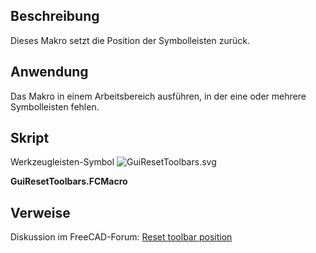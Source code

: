 <languages/>

{{Macro/de
|Name= Symbolleisten zurücksetzen
|Description=Dieses Makro setzt die Position der Symbolleisten zurück. Das Makro in einem Arbeitsbereich ausführen, in der eine oder mehrere Symbolleisten fehlen.
|Author=PR-DC
|Download=[https://wiki.freecad.org/images/f/f8/GuiResetToolbars.svg Werkzeugleisten-Symbol]
|Date=2020-04-21
|Version=1.0.0
|FCVersion= 0.18.4 und höher
|SeeAlso=[https://github.com/PR-DC/GuiResetToolbars/ GitHub-Verzeichnis]
}}

<span id="Description"></span>
==Beschreibung==

Dieses Makro setzt die Position der Symbolleisten zurück.

<span id="Usage"></span>
==Anwendung==

Das Makro in einem Arbeitsbereich ausführen, in der eine oder mehrere Symbolleisten fehlen.

<span id="Script"></span>
==Skript== 

Werkzeugleisten-Symbol
[[File:GuiResetToolbars.svg]]

'''GuiResetToolbars.FCMacro'''

{{MacroCode|code=
# Reset Toolbars position
# Author: Milos Petrasinovic <mpetrasinovic@pr-dc.com>
# PR-DC, Republic of Serbia
# info@pr-dc.com
# 
# --------------------
#
# Copyright (C) 2020 PR-DC <info@pr-dc.com>
# 
# This program is free software: you can redistribute it and/or modify
# it under the terms of the GNU Lesser General Public License as 
# published by the Free Software Foundation, either version 3 of the 
# License, or (at your option) any later version.
#  
# This program is distributed in the hope that it will be useful,
# but WITHOUT ANY WARRANTY; without even the implied warranty of
# MERCHANTABILITY or FITNESS FOR A PARTICULAR PURPOSE.  See the
# GNU Lesser General Public License for more details.
#  
# You should have received a copy of the GNU Lesser General Public License
# along with this program.  If not, see <https://www.gnu.org/licenses/>.
#
# --------------------

__Name__ = 'GuiResetToolbars'
__Comment__ = 'Reset Toolbars position'
__Author__ = 'PR-DC'
__Version__ = '1.0.0'
__Date__ = '2020-04-21'
__License__ = 'LGPL-3.0-or-later'
__Web__ = "https://github.com/PR-DC/GuiResetToolbars/"
__Wiki__ = 'https://wiki.freecad.org/Macro_GuiResetToolbars'
__Icon__ = 'https://wiki.freecad.org/images/f/f8/GuiResetToolbars.svg'
__Help__ = 'Run the macro within a workbench that has missing toolbar(s)'
__Status__ = 'stable'
__Requires__ = 'Freecad >= 0.18.4'
__Communication__ = 'https://github.com/PR-DC/GuiResetToolbars/issues/'
__Files__ = 'GuiResetToolbars.svg'

import FreeCADGui as gui
from PySide import QtGui, QtCore # FreeCAD's special PySide!

mw = gui.getMainWindow()
tb = mw.findChildren(QtGui.QToolBar)
for i in tb:
    mw.addToolBar(QtCore.Qt.TopToolBarArea, i)
}}

<span id="Links"></span>
==Verweise==

Diskussion im FreeCAD-Forum: [https://forum.freecad.org/viewtopic.php?f=3&t=45452&p=390034#p389404 Reset toolbar position]
